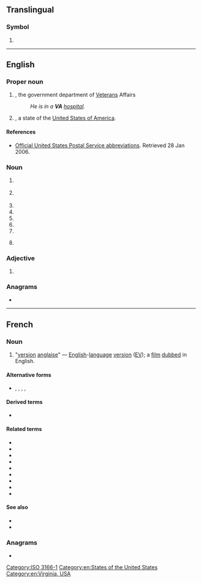 {{also|Appendix:Variations of "va"}}
==Translingual==

===Symbol===
{{mul-symbol}}

# {{n-g|The [[ISO]] 3166-1 two-letter (alpha-2) code for the [[Holy See]].}}

[[Category:ISO 3166-1]]

----

==English==
{{wikipedia}}

===Proper noun===
{{en-proper noun}}

# {{lb|en|US|government}} {{initialism of|en|[[veteran|Veterans]] [[administration|Administration]]|nodot=1}}, the government department of [[Veteran]]s Affairs
#: ''He is in a '''VA''' [[hospital]].''
# {{abbreviation of|en|Virginia|nodot=1}}, a state of the [[United States of America]].

====References====
* {{sense|Virginia}} [https://web.archive.org/web/20070225150423/http://www.usps.com/ncsc/lookups/abbreviations.html Official United States Postal Service abbreviations]. Retrieved 28 Jan 2006.

===Noun===
{{en-noun|~}}

# {{lb|en|management}} {{initialism of|en|[[value]] [[analysis]]}}
# {{lb|en|music}} {{initialism of|en|[[various]] [[artist]]s}}
# {{initialism of|en|voice artist}}
# {{initialism of|en|voice actor}}
# {{initialism of|en|voice actress}}
# {{initialism of|en|volt-ampere}}
# {{initialism of|en|virtual assistant}}
# {{lb|en|electronics}} {{initialism of|en|vertical alignment}}
#: {{cot|en|IPS|TN}}

===Adjective===
{{en-adj|-}}

# {{lb|en|UK|education}} {{initialism of|en|[[voluntary aided school|voluntary aided]]}}

===Anagrams===
* {{anagrams|en|a=av|AV|Av|Av.|av|av.}}

[[Category:en:States of the United States]]
[[Category:en:Virginia, USA]]

----

==French==

===Noun===
{{head|fr|noun}}

# {{lb|fr|initialism|film}} "[[version]] [[anglaise]]" — [[English]]-[[language]] [[version]] ([[EV]]); a [[film]] [[dubbed]] in English.

====Alternative forms====
* {{l|fr|V.A.}}, {{l|fr|V. A.}}, {{l|fr|va}}, {{l|fr|v.a.}}, {{l|fr|v. a.}}

====Derived terms====
* {{l|fr|VASTF}}

====Related terms====
* {{l|fr|VOSTA}}
* {{l|fr|VOFSTA}}
* {{l|fr|VFSTA}}
* {{l|fr|VOSTF}}
* {{l|fr|VOASTF}}
* {{l|fr|VOA}}
* {{l|fr|VOF}}
* {{l|fr|VF}}
* {{l|fr|VO}}

====See also====
* {{l|fr|STA}}
* {{l|fr|STF}}

===Anagrams===
* {{l|fr|av.}}